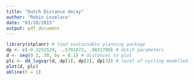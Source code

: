 ```yaml
---
title: "Dutch Distance decay"
author: "Robin Lovelace"
date: "03/20/2015"
output: pdf_document
---
```


```r
library(stplanr) # load sustainable planning package
dp <- c(-0.3252529, -.5701872, .9831708) # dutch parameters
d <- seq(0.1, 30, by = 0.1) # distances to plot
plc <- dd_logsqr(d, dp[1], dp[2], dp[3]) # level of cycling modelled
plot(d, plc)
abline(h = 1)
```
